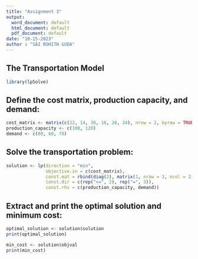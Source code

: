 ---
title: "Assignment 3"
output:
  word_document: default
  html_document: default
  pdf_document: default
date: "10-15-2023"
author : "SAI ROHITH GUDA"
---

## The Transportation Model


```{r}
library(lpSolve)
```

## Define the cost matrix, production capacity, and demand:

```{r}
cost_matrix <- matrix(c(22, 14, 30, 16, 20, 24), nrow = 2, byrow = TRUE)
production_capacity <- c(100, 120)
demand <- c(80, 60, 70)
```

## Solve the transportation problem:

```{r}
solution <- lp(direction = "min",
               objective.in = c(cost_matrix),
               const.mat = rbind(diag(2), matrix(1, nrow = 3, ncol = 2)),
               const.dir = c(rep("<=", 2), rep("=", 3)),
               const.rhs = c(production_capacity, demand))

```

## Extract and print the optimal solution and minimum cost:

```{r}
optimal_solution <- solution$solution
print(optimal_solution)

min_cost <- solution$objval
print(min_cost)
```



